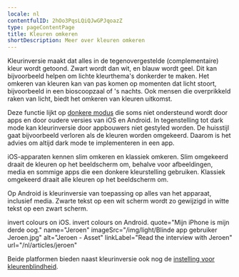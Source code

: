 ```yaml
---
locale: nl
contentfulID: 2hOo3PqsLQiQJwGPJqoazZ
type: pageContentPage
title: Kleuren omkeren
shortDescription: Meer over kleuren omkeren
---
```


Kleurinversie maakt dat alles in de tegenovergestelde (complementaire) kleur wordt getoond. Zwart wordt dan wit, en blauw wordt geel. Dit kan bijvoorbeeld helpen om lichte kleurthema's donkerder te maken. Het omkeren van kleuren kan van pas komen op momenten dat licht stoort, bijvoorbeeld in een bioscoopzaal of 's nachts. Ook mensen die overprikkeld raken van licht, biedt het omkeren van kleuren uitkomst. 

Deze functie lijkt op [donkere modus](/nl/stats/dark-mode) die soms niet ondersteund wordt door apps en door oudere versies van iOS en Android. In tegenstelling tot dark mode kan kleurinversie door appbouwers niet gestyled worden. De huisstijl gaat bijvoorbeeld verloren als de kleuren worden omgekeerd. Daarom is het advies om altijd dark mode te implementeren in een app.

iOS-apparaten kennen slim omkeren en klassiek omkeren. Slim omgekeerd draait de kleuren op het beeldscherm om, behalve voor afbeeldingen, media en sommige apps die een donkere kleurstelling gebruiken. Klassiek omgekeerd draait alle kleuren op het beeldscherm om.

Op Android is kleurinversie van toepassing op alles van het apparaat, inclusief media. Zwarte tekst op een wit scherm wordt zo gewijzigd in witte tekst op een zwart scherm.



<TwoColumnBlock>
  <LeftColumn>
    <ColumnRow>
      <PercentageBlock
        metrics={[
          { title: 'iOS - invert colours metric', key: 'ios-accessibility_is_invert_colors_enabled-true', isPercentage: true }
        ]}
        linkLabel="More about invert colours"
        linkUrl="/nl/stats/invert-colours">
        invert colours on iOS.
      </PercentageBlock>
    </ColumnRow>
  </LeftColumn>
  <RightColumn>
    <ColumnRow>
      <PercentageBlock
        metrics={[
          { title: 'Android - invert colours metric', key: 'android-accessibility_is_color_inversion_enabled-true', isPercentage: true }
        ]}
        linkLabel="More about invert colours"
        linkUrl="/nl/stats/invert-colours">
        invert colours on Android.
      </PercentageBlock>
    </ColumnRow>
  </RightColumn>
</TwoColumnBlock>

<Quote>
  quote="Mijn iPhone is mijn derde oog."
  name="Jeroen"
  imageSrc="/img/light/Blinde app gebruiker Jeroen.jpg"
  alt="Jeroen - Asset"
  linkLabel="Read the interview with Jeroen"
  url="/nl/articles/jeroen"
</Quote>

Beide platformen bieden naast kleurinversie ook nog de [instelling voor kleurenblindheid](/nl/stats/colour-blind-mode).